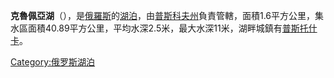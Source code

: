 '''克魯佩亞湖'''（{{lang-ru|Крупейское}}），是[[俄羅斯|俄羅斯]]的[[湖泊|湖泊]]，由[[普斯科夫州|普斯科夫州]]負責管轄，面積1.6平方公里，集水區面積40.89平方公里，平均水深2.5米，最大水深11米，湖畔城鎮有[[普斯托什卡|普斯托什卡]]。

{{Russia-geo-stub}} 
[[Category:俄罗斯湖泊|Category:俄罗斯湖泊]]